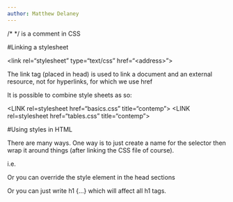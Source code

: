 ```yaml
---
author: Matthew Delaney
---
```


/* */ is a comment in CSS

#Linking a stylesheet

\<link rel="stylesheet" type="text/css" href="\<address>">

The link tag (placed in head) is used to link a document and an external 
resource, not for hyperlinks, for which we use href

It is possible to combine style sheets as so:

\<LINK rel=stylesheet href="basics.css" title="contemp"\>
\<LINK rel=stylesheet href="tables.css" title="contemp"\>

#Using styles in HTML

There are many ways. One way is to just create a name for the selector then
wrap it around things (after linking the CSS file of course).

i.e. <customSelector></customSelector>

Or you can override the style element in the head sections

<style type="text/css">

custom {color: blue}

</style>

Or you can just write h1 {...} which will affect all h1 tags.
